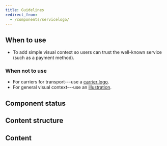 ```yaml
---
title: Guidelines
redirect_from:
  - /components/servicelogo/
---
```



<ReactExample exampleId="ServiceLogo-default" />

## When to use

- To add simple visual context so users can trust the well-known service (such as a payment method).

### When not to use

- For carriers for transport---use a [carrier logo](/components/visuals/carrierlogo/).
- For general visual context---use an [illustration](/components/visuals/illustration/).

## Component status

<ComponentStatus component="ServiceLogo" />

## Content structure

<FigmaFile
  file="4QJZqvBvRrLu6t9mwObCkA"
  node="175%3A0"
  alt="Service logo: shows the logo, is available in greyscale, and is best when has the service name."
/>

## Content

<ShortNonvisualSnippet version={2} visual="logo" associated="service" />
